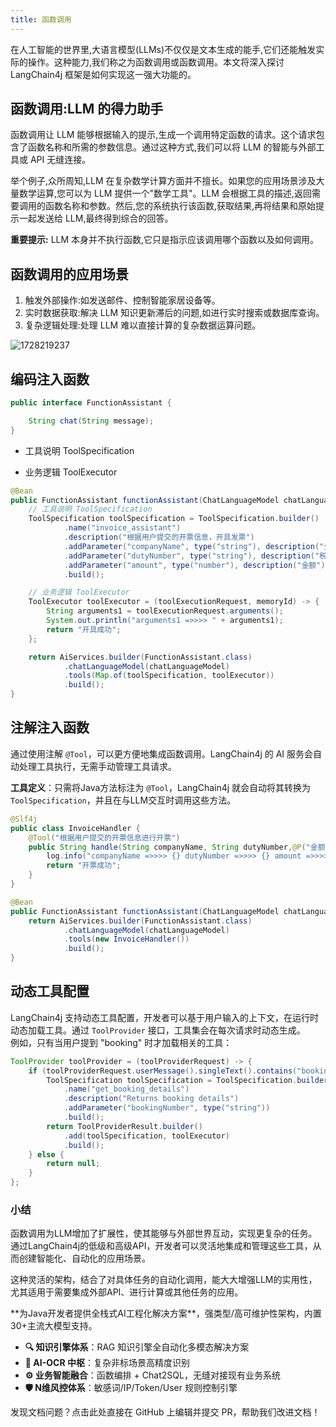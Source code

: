 ```yaml
---
title: 函数调用
---
```


在人工智能的世界里,大语言模型(LLMs)不仅仅是文本生成的能手,它们还能触发实际的操作。这种能力,我们称之为函数调用或函数调用。本文将深入探讨 LangChain4j 框架是如何实现这一强大功能的。

## 函数调用:LLM 的得力助手

函数调用让 LLM 能够根据输入的提示,生成一个调用特定函数的请求。这个请求包含了函数名称和所需的参数信息。通过这种方式,我们可以将 LLM 的智能与外部工具或 API 无缝连接。

举个例子,众所周知,LLM 在复杂数学计算方面并不擅长。如果您的应用场景涉及大量数学运算,您可以为 LLM 提供一个"数学工具"。LLM 会根据工具的描述,返回需要调用的函数名称和参数。然后,您的系统执行该函数,获取结果,再将结果和原始提示一起发送给 LLM,最终得到综合的回答。

**重要提示:** LLM 本身并不执行函数,它只是指示应该调用哪个函数以及如何调用。

## 函数调用的应用场景

1. 触发外部操作:如发送邮件、控制智能家居设备等。
2. 实时数据获取:解决 LLM 知识更新滞后的问题,如进行实时搜索或数据库查询。
3. 复杂逻辑处理:处理 LLM 难以直接计算的复杂数据运算问题。

<img src='https://minio.pigx.top/oss/202410/1728219237.png' alt='1728219237'/>

## 编码注入函数


```java
public interface FunctionAssistant {

    String chat(String message);
}
```

- 工具说明 ToolSpecification

- 业务逻辑 ToolExecutor

```java
@Bean
public FunctionAssistant functionAssistant(ChatLanguageModel chatLanguageModel) {
    // 工具说明 ToolSpecification
    ToolSpecification toolSpecification = ToolSpecification.builder()
            .name("invoice_assistant")
            .description("根据用户提交的开票信息，开具发票")
            .addParameter("companyName", type("string"), description("公司名称"))
            .addParameter("dutyNumber", type("string"), description("税号"))
            .addParameter("amount", type("number"), description("金额"))
            .build();

    // 业务逻辑 ToolExecutor
    ToolExecutor toolExecutor = (toolExecutionRequest, memoryId) -> {
        String arguments1 = toolExecutionRequest.arguments();
        System.out.println("arguments1 =>>>> " + arguments1);
        return "开具成功";
    };

    return AiServices.builder(FunctionAssistant.class)
            .chatLanguageModel(chatLanguageModel)
            .tools(Map.of(toolSpecification, toolExecutor))
            .build();
}
```

## 注解注入函数

通过使用注解 `@Tool`，可以更方便地集成函数调用。LangChain4j 的 AI 服务会自动处理工具执行，无需手动管理工具请求。

**工具定义**：只需将Java方法标注为 `@Tool`，LangChain4j 就会自动将其转换为 `ToolSpecification`，并且在与LLM交互时调用这些方法。

```java
@Slf4j
public class InvoiceHandler {
    @Tool("根据用户提交的开票信息进行开票")
    public String handle(String companyName, String dutyNumber,@P("金额保留两位有效数字") String amount) {
        log.info("companyName =>>>> {} dutyNumber =>>>> {} amount =>>>> {}", companyName, dutyNumber, amount);
        return "开票成功";
    }
}
```

```java
@Bean
public FunctionAssistant functionAssistant(ChatLanguageModel chatLanguageModel) {
    return AiServices.builder(FunctionAssistant.class)
            .chatLanguageModel(chatLanguageModel)
            .tools(new InvoiceHandler())
            .build();
}
```

## 动态工具配置

LangChain4j 支持动态工具配置，开发者可以基于用户输入的上下文，在运行时动态加载工具。通过 `ToolProvider` 接口，工具集会在每次请求时动态生成。  
例如，只有当用户提到 "booking" 时才加载相关的工具：


```java
ToolProvider toolProvider = (toolProviderRequest) -> {
    if (toolProviderRequest.userMessage().singleText().contains("booking")) {
        ToolSpecification toolSpecification = ToolSpecification.builder()
            .name("get_booking_details")
            .description("Returns booking details")
            .addParameter("bookingNumber", type("string"))
            .build();
        return ToolProviderResult.builder()
            .add(toolSpecification, toolExecutor)
            .build();
    } else {
        return null;
    }
};
```



### 小结

函数调用为LLM增加了扩展性，使其能够与外部世界互动，实现更复杂的任务。通过LangChain4j的低级和高级API，开发者可以灵活地集成和管理这些工具，从而创建智能化、自动化的应用场景。

这种灵活的架构，结合了对具体任务的自动化调用，能大大增强LLM的实用性，尤其适用于需要集成外部API、进行计算或其他任务的应用。

<Card title="PIG AI应用开发平台 | 适合中大型企业构建自主可控的AI中台" icon="link" href="https://ai.pig4cloud.com">
**为Java开发者提供全栈式AI工程化解决方案**，强类型/高可维护性架构，内置30+主流大模型支持。

- **🔍 知识引擎体系**：RAG 知识引擎全自动化多模态解决方案
- **📝 AI-OCR 中枢**：复杂非标场景高精度识别
- **⚙️ 业务智能融合**：函数编排 + Chat2SQL，无缝对接现有业务系统
- **🛡️ N维风控体系**：敏感词/IP/Token/User 规则控制引擎
</Card>

<Card title="文档有误？请协助编辑" icon="pencil" href="https://github.com/javaai-pig4cloud-com/javaai-docs/edit/main/docs/11函数调用.mdx">
  发现文档问题？点击此处直接在 GitHub 上编辑并提交 PR，帮助我们改进文档！
</Card>

